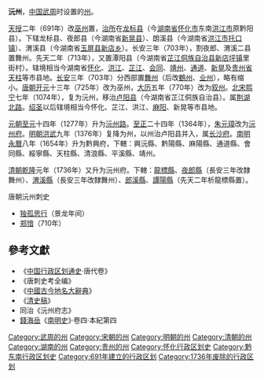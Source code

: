 '''沅州'''，[[中国|中国]][[武周|武周]]时设置的[[州|州]]。

[[天授_(武周)|天授]]二年（691年）改[[巫州|巫州]]置，[[治所|治所]]在[[龙标县|龙标县]]（今[[湖南省|湖南省]][[怀化市|怀化市]]东南[[洪江市|洪江市]]原黔阳县）。下辖龙标县、夜郎县（今湖南省[[新晃县|新晃县]]）、朗溪县（今湖南省[[洪江市|洪江市]][[托口镇|托口镇]]）、渭溪县（今湖南省[[玉屏县|玉屏县]][[新店乡|新店乡]]）。长安三年（703年），割夜郎、渭溪二县置舞州。先天二年（713年），又置潭阳县（今湖南省[[芷江侗族自治县|芷江侗族自治县]][[新店坪镇|新店坪镇]]里街村）。辖境相当今湖南省[[怀化市|怀化]]、[[洪江市|洪江]]、[[芷江侗族自治县|芷江]]、[[会同县|会同]]、[[靖州苗族侗族自治县|靖州]]、[[通道侗族自治县|通道]]、[[新晃侗族自治县|新晃]]及[[贵州省|贵州省]][[天柱县|天柱]]等市县地。[[长安_(年号)|长安]]三年（703年）分西部置[[舞州|舞州]]（后改[[鹤州_(唐朝)|鶴州]]、[[业州_(唐朝)|业州]]），略有缩小。[[唐朝|唐朝]][[开元|开元]]十三年（725年）改为巫州，[[大曆|大历]]五年（770年）改为[[叙州|叙州]]。[[北宋|北宋]][[熙宁|熙宁]]七年（1074年），复为沅州，移治[[卢阳县|卢阳县]]（今湖南省芷江侗族自治县）。属[[荆湖北路|荆湖北路]]。[[绍圣|绍圣]]以后辖境相当今怀化、芷江、洪江、[[麻阳苗族自治县|麻阳]]、新晃等市县地。

[[元朝|元朝]][[至元_(忽必烈)|至元]]十四年（1277年）升为[[沅州路|沅州路]]。[[至正|至正]]二十四年（1364年），[[朱元璋|朱元璋]]改为[[沅州府|沅州府]]。[[明朝|明朝]][[洪武|洪武]]九年（1376年）复降为州，以州治卢阳县并入，属[[长沙府|长沙府]]。[[南明|南明]][[永曆_(南明)|永曆]]八年（1654年）升为黔興府，下轄：興沅縣、黔陽縣、麻陽縣、通道縣、會同縣、綏寧縣、天柱縣、清浪縣、平溪縣、靖州。

[[清朝|清朝]][[乾隆|乾隆]]元年（1736年）又升为沅州府。下轄：[[龍標縣|龍標縣]]、[[夜郎縣|夜郎縣]]（長安三年改隸舞州）、[[渭溪縣|渭溪縣]]（長安三年改隸舞州）、[[郎溪縣|郎溪縣]]、[[譚陽縣|譚陽縣]]（先天二年析龍標縣置）。
;唐朝沅州刺史
*[[独孤思行|独孤思行]]（景龙年间）
*[[郑愔|郑愔]]（710年）

==參考文獻==
* 《[[中国行政区划通史|中国行政区划通史]]·唐代卷》
* 《唐刺史考全编》
*《[[中國古今地名大辭典|中國古今地名大辭典]]》
*《[[清史稿|清史稿]]》
*同治《沅州府志》
*[[錢海岳|錢海岳]]《[[南明史_(錢海岳)|南明史]]》·卷四·本紀第四

{{DEFAULTSORT:Y}}
[[Category:武周的州|Category:武周的州]]
[[Category:宋朝的州|Category:宋朝的州]]
[[Category:明朝的州|Category:明朝的州]]
[[Category:清朝的州|Category:清朝的州]]
[[Category:湖南的州|Category:湖南的州]]
[[Category:贵州的州|Category:贵州的州]]
[[Category:怀化行政区划史|Category:怀化行政区划史]]
[[Category:黔东南行政区划史|Category:黔东南行政区划史]]
[[Category:691年建立的行政区划|Category:691年建立的行政区划]]
[[Category:1736年废除的行政区划|Category:1736年废除的行政区划]]